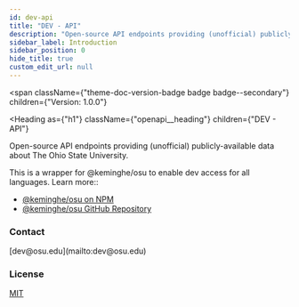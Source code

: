 ```yaml
---
id: dev-api
title: "DEV - API"
description: "Open-source API endpoints providing (unofficial) publicly-available data about The Ohio State University."
sidebar_label: Introduction
sidebar_position: 0
hide_title: true
custom_edit_url: null
---
```



<span
  className={"theme-doc-version-badge badge badge--secondary"}
  children={"Version: 1.0.0"}
>
</span>

<Heading
  as={"h1"}
  className={"openapi__heading"}
  children={"DEV - API"}
>
</Heading>



Open-source API endpoints providing (unofficial) publicly-available data about The Ohio State University.

This is a wrapper for @keminghe/osu to enable dev access for all languages. Learn more::
- [@keminghe/osu on NPM](https://www.npmjs.com/package/@keminghe/osu)
- [@keminghe/osu GitHub Repository](https://github.com/KemingHe/OSU)

<div
  style={{"display":"flex","flexDirection":"column","marginBottom":"var(--ifm-paragraph-margin-bottom)"}}
>
  <h3
    style={{"marginBottom":"0.25rem"}}
  >
    Contact
  </h3><span>
    [dev@osu.edu](mailto:dev@osu.edu)
  </span>
</div><div
  style={{"marginBottom":"var(--ifm-paragraph-margin-bottom)"}}
>
  <h3
    style={{"marginBottom":"0.25rem"}}
  >
    License
  </h3><a
    href={"https://choosealicense.com/licenses/mit/"}
  >
    MIT
  </a>
</div>
      